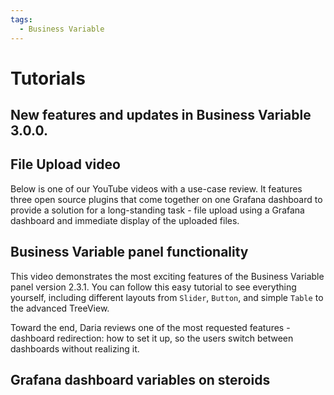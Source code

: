```yaml
---
tags:
  - Business Variable
---
```



# Tutorials

## New features and updates in Business Variable 3.0.0.

<Youtube
  id="vcdcLDVQYek"
  title="New features and updates in Business Variable 3.0.0."
/>

## File Upload video

Below is one of our YouTube videos with a use-case review. It features three open source plugins that come together on one Grafana dashboard to provide a solution for a long-standing task - file upload using a Grafana dashboard and immediate display of the uploaded files.

<Youtube id="V4Sza0uDQNs" title="File Upload using Grafana dashboard." />

## Business Variable panel functionality

This video demonstrates the most exciting features of the Business Variable panel version 2.3.1. You can follow this easy tutorial to see everything yourself, including different layouts from `Slider`, `Button`, and simple `Table` to the advanced TreeView.

Toward the end, Daria reviews one of the most requested features - dashboard redirection: how to set it up, so the users switch between dashboards without realizing it.

<Youtube
  id="1ogv2jstrlI"
  title="Demonstrates the Business Variable panel functionality."
/>

## Grafana dashboard variables on steroids

<Youtube
  id="mYYtMW9qiPA"
  title="Grafana dashboard variables on steroids. Variable panel with Single, Multi, Tree View layouts."
/>
